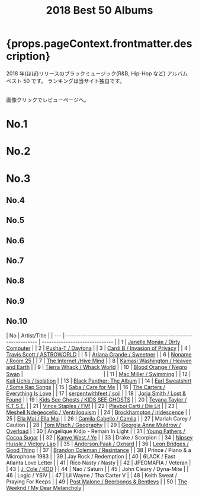 ﻿---
title: 2018 Best 50 Albums
tabs: ["2021", "2020", "2019", "2018", "2017", "2016"]
description: 2018 Black Music Best 50 Albums by planet.ky
keywords: "2018, album best 50, CD best 50, black music, Hip-Hop, Rap, Soul, R&B"
---


<h1> {props.pageContext.frontmatter.description} </h1>

<PageDescription>

2018 年(ほぼ)リリースのブラックミュージック(R&B, Hip-Hop など) アルバム ベスト 50 です。
ランキングは当サイト独自です。

<br />
画像クリックでレビューページへ。

</PageDescription>

<Row>
  <Column colMd={2} colLg={3} noGutterMdLeft>
    <h1>No.1</h1>
    <Review1 />
  </Column>
  <Column colMd={2} colLg={3} noGutterMdLeft>
    <h1>No.2</h1>
    <Review2 />
  </Column>
  <Column colMd={2} colLg={3} noGutterMdLeft>
    <h1>No.3</h1>
    <Review3 />
  </Column>
</Row>

<Row>
  <Column colMd={2} colLg={3} noGutterMdLeft>
    <h2>No.4</h2>
    <Review4 />
  </Column>
  <Column colMd={2} colLg={3} noGutterMdLeft>
    <h2>No.5</h2>
    <Review5 />
  </Column>
  <Column colMd={2} colLg={3} noGutterMdLeft>
    <h2>No.6</h2>
    <Review6 />
  </Column>
</Row>

<Row>
  <Column colMd={2} colLg={2} noGutterMdLeft>
    <h2>No.7</h2>
    <Review7 />
  </Column>
  <Column colMd={2} colLg={2} noGutterMdLeft>
    <h2>No.8</h2>
    <Review8 />
  </Column>
  <Column colMd={2} colLg={2} noGutterMdLeft>
    <h2>No.9</h2>
    <Review9 />
  </Column>
  <Column colMd={2} colLg={2} noGutterMdLeft>
    <h2>No.10</h2>
    <Review10 />
  </Column>
</Row>

| No  | Artist/Title                                                       |
| --- | ------------------------------------------------------------------ | ------------------------------ |
| 1   | [Janelle Monáe / Dirty Computer](/review/janellemonae3L)           |
| 2   | [Pusha-T / Daytona](/review/pushat3L)                              |
| 3   | [Cardi B / Invasion of Privacy](/review/cardib1L)                  |
| 4   | [Travis Scott / ASTROWORLD](/review/travisscott3L)                 |
| 5   | [Ariana Grande / Sweetner](/review/arianagrande4L)                 |
| 6   | [Noname / Room 25](/review/noname2L)                               |
| 7   | [The Internet /Hive Mind](/review/theinternet2L)                   |
| 8   | [Kamasi Washington / Heaven and Earth](/review/kamasiwashington3L) |
| 9   | [Tierra Whack / Whack World](/review/tierrawhack1L)                |
| 10  | [Blood Orange / Negro Swan](/review/bloodorange3L)                 | 　　　　　　　　　　　　　　　 |
| 11  | [Mac Miller / Swimming](/review/macmiller2L)                       |
| 12  | [Kali Uchis / Isolation](/review/kaliuchis1L)                      |
| 13  | [Black Panther: The Album](/review/blackpantherL)                  |
| 14  | [Earl Sweatshirt / Some Rap Songs](/review/earlsweatshirt3L)       |
| 15  | [Saba / Care for Me](/review/saba1L)                               |
| 16  | [The Carters / Everything Is Love](/review/carters1L)              |
| 17  | [serpentwithfeet / soil](/review/serpentwithfeet1L)                |
| 18  | [Jorja Smith / Lost & Found](/review/jorjasmith1L)                 |
| 19  | [Kids See Ghosts / KIDS SEE GHOSTS](/review/kidsseeghosts1L)       |
| 20  | [Teyana Taylor / K.T.S.E.](/review/teyanataylor2L)                 |
| 21  | [Vince Staples / FM!](/review/vincestaples4L)                      |
| 22  | [Playboi Carti / Die Lit](/review/playboicarti1L)                  |
| 23  | [Meshell Ndegeocello / Ventriloquism](/review/ndegeocelllo4L)      |
| 24  | [Brockhampton / iridescence](/review/brockhampton1L)               |
| 25  | [Ella Mai / Ella Mai](/review/ellamai1L)                           |
| 26  | [Camila Cabello / Camila](/review/camilacabello1L)                 |
| 27  | Mariah Carey / Caution                                             |
| 28  | [Tom Misch / Geography](/review/tommisch1L)                        |
| 29  | [Georgia Anne Muldrow / Overload](/review/georgiaannemuldrow1L)    |
| 30  | Angelique Kidjo - Remain In Light                                  |
| 31  | [Young Fathers / Cocoa Sugar](/review/youngfathers2L)              |
| 32  | [Kanye West / Ye](/review/kanyewest9L)                             |
| 33  | Drake / Scorpion                                                   |
| 34  | [Nipsey Hussle / Victory Lap](/review/nipseyhussle1L)              |
| 35  | [Anderson.Paak / Oxnard](/review/andersonpaak3L)                   |
| 36  | [Leon Bridges / Good Thing](/review/leonbridges2L)                 |
| 37  | [Brandon Coleman / Resintance](/review/brandoncoleman1L)           |
| 38  | Prince / Piano & a Microphone 1983                                 |
| 39  | Jay Rock / Redemption                                              |
| 40  | 6LACK / East Atlanta Love Letter                                   |
| 41  | Rico Nasty / Nasty                                                 |
| 42  | JPEGMAFIA / Veteran                                                |
| 43  | [J. Cole / KOD](/review/jcole3L)                                   |
| 44  | Nao / Saturn                                                       |
| 45  | John Cleary / Dyna-Mite                                            |
| 46  | Logic / YSIV                                                       |
| 47  | Lil Wayne / Tha Carter V                                           |
| 48  | Keith Sweat / Praying For Keeps                                    |
| 49  | [Post Malone / Beerbongs & Bentleys](/review/postmalone1L)         |
| 50  | [The Weeknd / My Dear Melancholy](/review/weeknd5L)                |
